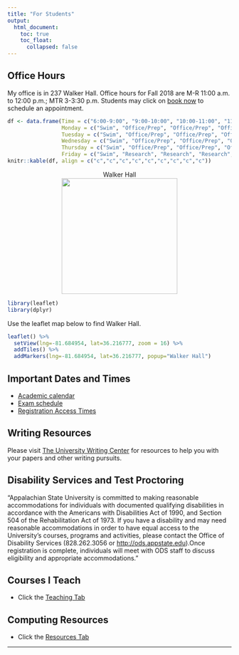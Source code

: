 ```yaml
---
title: "For Students"
output: 
  html_document:
    toc: true
    toc_float:
      collapsed: false
---
```

## Office Hours <i class="fa fa-clock-o"></i>

My office is in 237 Walker Hall. Office hours for Fall 2018 are M-R 11:00 a.m. to 12:00 p.m.; MTR 3-3:30 p.m. Students may click on [book now](https://arnholtat.youcanbook.me/) to schedule an appointment.

```r
df <- data.frame(Time = c("6:00-9:00", "9:00-10:00", "10:00-11:00", "11:00-12:00", "12:00-1:00", "1:00-2:00", "2:00-3:00", "3:00-3:30", "4:00-5:00"), 
                 Monday = c("Swim", "Office/Prep", "Office/Prep", "Office hour", "Lunch", "STT 3850", "STT 3850", "Office Hour", "STT 2820"), 
                 Tuesday = c("Swim", "Office/Prep", "Office/Prep", "Office hour", "Lunch", "STT 3850", "STT 3850", "Office Hour", "STT 2820"), 
                 Wednesday = c("Swim", "Office/Prep", "Office/Prep", "Office hour", "Lunch", "STT 3850", "STT 3850", "Dept. Meeting", "STT 2820"), 
                 Thursday = c("Swim", "Office/Prep", "Office/Prep", "Office hour", "Lunch", "STT 3850", "STT 3850", "Office Hour", "STT 2820"), 
                 Friday = c("Swim", "Research", "Research", "Research", "Research","Research", "Research","Research", "Research"))
knitr::kable(df, align = c("c","c","c","c","c","c","c","c","c"))
```


<center>
<figure>
<figcaption> Walker Hall </figcaption>
<img src="./images/walkerhall.jpg" caption="Walker Hall" width = 260>
</figure>
</center>

```r
library(leaflet)
library(dplyr)
```

Use the leaflet map below to find Walker Hall. 

```r
leaflet() %>%
  setView(lng=-81.684954, lat=36.216777, zoom = 16) %>% 
  addTiles() %>%
  addMarkers(lng=-81.684954, lat=36.216777, popup="Walker Hall") 
```

## Important Dates and Times

- [Academic calendar](https://registrar.appstate.edu/calendars-schedules/academic-calendar) <i class="fa fa-calendar"></i>
- [Exam schedule](https://registrar.appstate.edu/calendars-schedules/exam-schedule-0)
- [Registration Access Times](https://registrar.appstate.edu/students/registration-classes/early-registration-access)

## Writing Resources

Please visit [The University Writing Center](http://writingcenter.appstate.edu/) for resources to help you with your papers and other writing pursuits.



## Disability Services and Test Proctoring 


"Appalachian State University is committed to making reasonable accommodations for individuals with documented qualifying disabilities in accordance with the Americans with Disabilities Act of 1990, and Section 504 of the Rehabilitation Act of 1973. If you have a disability and may need reasonable accommodations in order to have equal access to the University's courses, programs and activities, please contact the Office of Disability Services (828.262.3056 or <http://ods.appstate.edu>).Once registration is complete, individuals will meet with ODS staff to discuss eligibility and appropriate accommodations."

## Courses I Teach

* Click the [Teaching Tab](teaching.html)

## Computing Resources

* Click the [Resources Tab](resources.html)

* * *